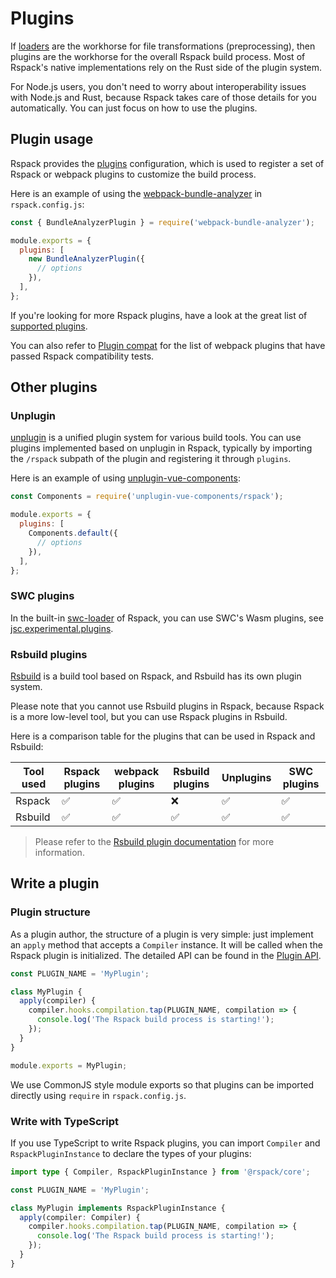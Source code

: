 # Plugins

If [loaders](/guide/features/loader) are the workhorse for file transformations (preprocessing), then plugins are the workhorse for the overall Rspack build process. Most of Rspack's native implementations rely on the Rust side of the plugin system.

For Node.js users, you don't need to worry about interoperability issues with Node.js and Rust, because Rspack takes care of those details for you automatically. You can just focus on how to use the plugins.

## Plugin usage

Rspack provides the [plugins](/config/plugins) configuration, which is used to register a set of Rspack or webpack plugins to customize the build process.

Here is an example of using the [webpack-bundle-analyzer](https://github.com/webpack-contrib/webpack-bundle-analyzer) in `rspack.config.js`:

```js title="rspack.config.js"
const { BundleAnalyzerPlugin } = require('webpack-bundle-analyzer');

module.exports = {
  plugins: [
    new BundleAnalyzerPlugin({
      // options
    }),
  ],
};
```

If you're looking for more Rspack plugins, have a look at the great list of [supported plugins](/plugins/index).

You can also refer to [Plugin compat](/guide/compatibility/plugin) for the list of webpack plugins that have passed Rspack compatibility tests.

## Other plugins

### Unplugin

[unplugin](https://github.com/unjs/unplugin) is a unified plugin system for various build tools. You can use plugins implemented based on unplugin in Rspack, typically by importing the `/rspack` subpath of the plugin and registering it through `plugins`.

Here is an example of using [unplugin-vue-components](https://www.npmjs.com/package/unplugin-vue-components):

```js title=rspack.config.js
const Components = require('unplugin-vue-components/rspack');

module.exports = {
  plugins: [
    Components.default({
      // options
    }),
  ],
};
```

### SWC plugins

In the built-in [swc-loader](/guide/features/builtin-swc-loader) of Rspack, you can use SWC's Wasm plugins, see [jsc.experimental.plugins](/guide/features/builtin-swc-loader#jscexperimentalplugins).

### Rsbuild plugins

[Rsbuild](https://rsbuild.dev) is a build tool based on Rspack, and Rsbuild has its own plugin system.

Please note that you cannot use Rsbuild plugins in Rspack, because Rspack is a more low-level tool, but you can use Rspack plugins in Rsbuild.

Here is a comparison table for the plugins that can be used in Rspack and Rsbuild:

| Tool used | Rspack plugins | webpack plugins | Rsbuild plugins | Unplugins | SWC plugins |
| --------- | -------------- | --------------- | --------------- | --------- | ----------- |
| Rspack    | ✅             | ✅              | ❌              | ✅        | ✅          |
| Rsbuild   | ✅             | ✅              | ✅              | ✅        | ✅          |

> Please refer to the [Rsbuild plugin documentation](https://rsbuild.dev/plugins/list/index) for more information.

## Write a plugin

### Plugin structure

As a plugin author, the structure of a plugin is very simple: just implement an `apply` method that accepts a `Compiler` instance. It will be called when the Rspack plugin is initialized. The detailed API can be found in the [Plugin API](/api/plugin-api/index).

```js
const PLUGIN_NAME = 'MyPlugin';

class MyPlugin {
  apply(compiler) {
    compiler.hooks.compilation.tap(PLUGIN_NAME, compilation => {
      console.log('The Rspack build process is starting!');
    });
  }
}

module.exports = MyPlugin;
```

We use CommonJS style module exports so that plugins can be imported directly using `require` in `rspack.config.js`.

### Write with TypeScript

If you use TypeScript to write Rspack plugins, you can import `Compiler` and `RspackPluginInstance` to declare the types of your plugins:

```ts
import type { Compiler, RspackPluginInstance } from '@rspack/core';

const PLUGIN_NAME = 'MyPlugin';

class MyPlugin implements RspackPluginInstance {
  apply(compiler: Compiler) {
    compiler.hooks.compilation.tap(PLUGIN_NAME, compilation => {
      console.log('The Rspack build process is starting!');
    });
  }
}
```
